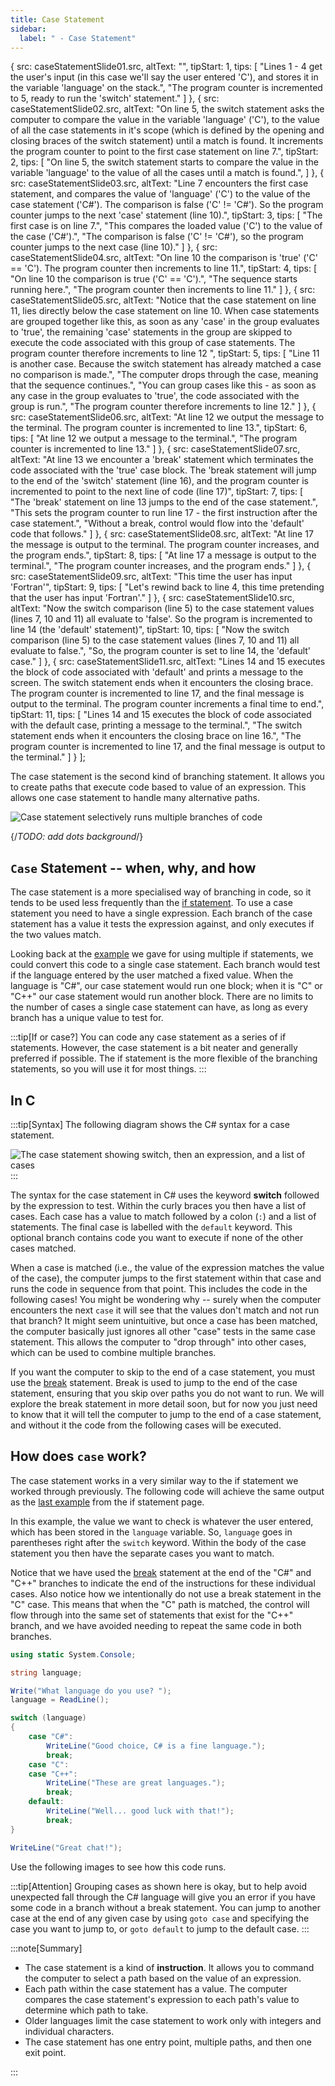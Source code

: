 ```yaml
---
title: Case Statement
sidebar: 
  label: " - Case Statement"
---
```



  {
    src: caseStatementSlide01.src,
    altText: "",
    tipStart: 1,
    tips: [
      "Lines 1 - 4 get the user's input (in this case we'll say the user entered 'C'), and stores it in the variable 'language' on the stack.",
      "The program counter is incremented to 5, ready to run the 'switch' statement."
    ]
  },
  {
    src: caseStatementSlide02.src,
    altText: "On line 5, the switch statement asks the computer to compare the value in the variable 'language' ('C'), to the value of all the case statements in it's scope (which is defined by the opening and closing braces of the switch statement) until a match is found. It increments the program counter to point to the first case statement on line 7.",
    tipStart: 2,
    tips: [
      "On line 5, the switch statement starts to compare the value in the variable 'language' to the value of all the cases until a match is found.",
    ]
  },
  {
    src: caseStatementSlide03.src,
    altText: "Line 7 encounters the first case statement, and compares the value of 'language' ('C') to the value of the case statement ('C#'). The comparison is false ('C' != 'C#'). So the program counter jumps to the next 'case' statement (line 10).",
    tipStart: 3,
    tips: [
      "The first case is on line 7.",
      "This compares the loaded value ('C') to the value of the case ('C#').",
      "The comparison is <span class='booleanFalse'>false</span> ('C' != 'C#'), so the program counter jumps to the next case (line 10)."
    ]
  },
  {
    src: caseStatementSlide04.src,
    altText: "On line 10 the comparison is 'true' ('C' == 'C'). The program counter then increments to line 11.",
    tipStart: 4,
    tips: [
      "On line 10 the comparison is <span class='booleanTrue'>true</span> ('C' == 'C').",
      "The sequence starts running here.",
      "The program counter then increments to line 11."
    ]
  },
  {
    src: caseStatementSlide05.src,
    altText: "Notice that the case statement on line 11, lies directly below the case statement on line 10. When case statements are grouped together like this, as soon as any 'case' in the group evaluates to 'true', the remaining 'case' statements in the group are skipped to execute the code associated with this group of case statements. The program counter therefore increments to line 12 ",
    tipStart: 5,
    tips: [
      "Line 11 is another case. Because the switch statement has already matched a case no comparison is made.",
      "The computer drops through the case, meaning that the sequence continues.",
      "You can group cases like this - as soon as any case in the group evaluates to 'true', the code associated with the group is run.",
      "The program counter therefore increments to line 12."
    ]
  },
  {
    src: caseStatementSlide06.src,
    altText: "At line 12 we output the message to the terminal. The program counter is incremented to line 13.",
    tipStart: 6,
    tips: [
      "At line 12 we output a message to the terminal.",
      "The program counter is incremented to line 13."
    ]
  },
  {
    src: caseStatementSlide07.src,
    altText: "At line 13 we encounter a 'break' statement which terminates the code associated with the 'true' case block. The 'break statement will jump to the end of the 'switch' statement (line 16), and the program counter is incremented to point to the next line of code (line 17)",
    tipStart: 7,
    tips: [
      "The 'break' statement on line 13 jumps to the end of the case statement.",
      "This sets the program counter to run line 17 - the first instruction after the case statement.",
      "Without a break, control would flow into the 'default' code that follows."
    ]
  },
  {
    src: caseStatementSlide08.src,
    altText: "At line 17 the message is output to the terminal. The program counter increases, and the program ends.",
    tipStart: 8,
    tips: [
      "At line 17 a message is output to the terminal.",
      "The program counter increases, and the program ends."
    ]
  },
  {
    src: caseStatementSlide09.src,
    altText: "This time the user has input 'Fortran'",
    tipStart: 9,
    tips: [
      "Let's rewind back to line 4, this time pretending that the user has input 'Fortran'."
    ]
  },
  {
    src: caseStatementSlide10.src,
    altText: "Now the switch comparison (line 5) to the case statement values (lines 7, 10 and 11) all evaluate to 'false'. So the program is incremented to line 14 (the 'default' statement)",
    tipStart: 10,
    tips: [
      "Now the switch comparison (line 5) to the case statement values (lines 7, 10 and 11) all evaluate to <span class='booleanFalse'>false</span>.",
      "So, the program counter is set to line 14, the 'default' case."
    ]
  },
  {
    src: caseStatementSlide11.src,
    altText: "Lines 14 and 15 executes the block of code associated with 'default' and prints a message to the screen. The switch statement ends when it encounters the closing brace. The program counter is incremented to line 17, and the final message is output to the terminal. The program counter increments a final time to end.",
    tipStart: 11,
    tips: [
      "Lines 14 and 15 executes the block of code associated with the default case, printing a message to the terminal.",
      "The switch statement ends when it encounters the closing brace on line 16.",
      "The program counter is incremented to line 17, and the final message is output to the terminal."
    ]
  }
];

The case statement is the second kind of branching statement. It allows you to create paths that execute code based to value of an expression. This allows one case statement to handle many alternative paths.

![Case statement selectively runs multiple branches of code](./images/statement-case.png "Case statement selectively runs multiple branches of code")

{/*TODO: add dots background*/}

## `Case` Statement -- when, why, and how

The case statement is a more specialised way of branching in code, so it tends to be used less frequently than the [if statement](/book/part-1-instructions/3-control-flow/2-trailside/03-1-if). To use a case statement you need to have a single expression. Each branch of the case statement has a value it tests the expression against, and only executes if the two values match.

Looking back at the [example](/book/part-1-instructions/3-control-flow/2-trailside/03-1-if#multiple-if-statements-combined) we gave for using multiple if statements, we could convert this code to a single case statement. Each branch would test if the language entered by the user matched a fixed value. When the language is "C#", our case statement would run one block; when it is "C" or "C++" our case statement would run another block. There are no limits to the number of cases a single case statement can have, as long as every branch has a unique value to test for.

:::tip[If or case?]
You can code any case statement as a series of if statements. However, the case statement is a bit neater and generally preferred if possible. The if statement is the more flexible of the branching statements, so you will use it for most things.
:::

## In C #

:::tip[Syntax]
The following diagram shows the C# syntax for a case statement.

![The case statement showing switch, then an expression, and a list of cases](./images/case-statement.png)
:::

The syntax for the case statement in C# uses the keyword **switch** followed by the expression to test.
Within the curly braces you then have a list of cases.
Each case has a value to match followed by a colon (`:`) and a list of statements.
The final case is labelled with the `default` keyword.
This optional branch contains code you want to execute if none of the other cases matched.

When a case is matched (i.e., the value of the expression matches the value of the case), the computer jumps to the first statement within that case and runs the code in sequence from that point.
This includes the code in the following cases!
You might be wondering why -- surely when the computer encounters the next `case` it will see that the values don't match and not run that branch?
It might seem unintuitive, but once a case has been matched, the computer basically just ignores all other "case" tests in the same case statement.
This allows the computer to "drop through" into other cases, which can be used to combine multiple branches.

If you want the computer to skip to the end of a case statement, you must use the [break](/book/part-1-instructions/3-control-flow/2-trailside/05-1-break) statement.
Break is used to jump to the end of the case statement, ensuring that you skip over paths you do not want to run.
We will explore the break statement in more detail soon, but for now you just need to know that it will tell the computer to jump to the end of a case statement, and without it the code from the following cases will be executed.

## How does `case` work?

The case statement works in a very similar way to the if statement we worked through previously. The following code will achieve the same output as the [last example](/book/part-1-instructions/3-control-flow/2-trailside/03-1-if#multiple-if-statements-combined) from the if statement page.

In this example, the value we want to check is whatever the user entered, which has been stored in the `language` variable.
So, `language` goes in parentheses right after the `switch` keyword.
 Within the body of the case statement you then have the separate cases you want to match.

Notice that we have used the [break](/book/part-1-instructions/3-control-flow/2-trailside/05-1-break) statement at the end of the "C#" and "C++" branches to indicate the end of the instructions for these individual cases. Also notice how we intentionally do not use a break statement in the "C" case. This means that when the "C" path is matched, the control will flow through into the same set of statements that exist for the "C++" branch, and we have avoided needing to repeat the same code in both branches.

```csharp
using static System.Console;

string language;

Write("What language do you use? ");
language = ReadLine();

switch (language)
{
    case "C#":
        WriteLine("Good choice, C# is a fine language.");
        break;
    case "C":
    case "C++":
        WriteLine("These are great languages.");
        break;
    default:
        WriteLine("Well... good luck with that!");
        break;
}

WriteLine("Great chat!");
```

Use the following images to see how this code runs.

<MySwiper client:only height="" images={sliderImagesCaseStatement}></MySwiper>

:::tip[Attention]
Grouping cases as shown here is okay, but to help avoid unexpected fall through the C# language will give you an error if you have some code in a branch without a break statement. You can jump to another case at the end of any given case by using `goto case` and specifying the case you want to jump to, or `goto default` to jump to the default case.
:::

:::note[Summary]

- The case statement is a kind of **instruction**. It allows you to command the computer to select a path based on the value of an expression.
- Each path within the case statement has a value. The computer compares the case statement's expression to each path's value to determine which path to take.
- Older languages limit the case statement to work only with integers and individual characters.
- The case statement has one entry point, multiple paths, and then one exit point.

:::
